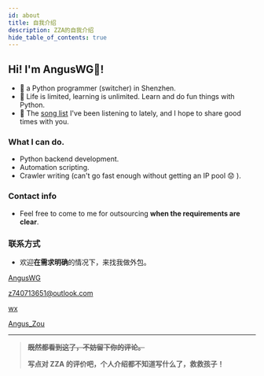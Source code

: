 ```yaml
---
id: about
title: 自我介绍
description: ZZA的自我介绍
hide_table_of_contents: true
---
```



## Hi! I'm AngusWG👋!

- 🧑 a Python programmer (switcher) in Shenzhen.
- 📣 Life is limited, learning is unlimited. Learn and do fun things with Python.
- 🎵 The [song list](https://music.163.com/#/playlist?id=149086736) I've been listening to lately, and I hope to share good times with you.

### What I can do.

- Python backend development.
- Automation scripting.
- Crawler writing (can't go fast enough without getting an IP pool 😟 ).

### Contact info

- Feel free to come to me for outsourcing **when the requirements are clear**.

### 联系方式

- 欢迎**在需求明确**的情况下，来找我做外包。

<p style={{ display: 'flex', 'align-items': 'center', gap: '0.5rem' }}>
  <Icon icon="ri:github-line" width="20" heigth="20" />
  <a href={social.github.href}>AngusWG</a>
</p>

<p style={{ display: 'flex', 'align-items': 'center', gap: '0.5rem' }}>
  <Icon icon="ri:mail-open-line" width="20" heigth="20" />
  <a href={social.email.href}>z740713651@outlook.com</a>
</p>

<!--  <p style={{ display: 'flex', 'align-items': 'center', gap: '0.5rem' }}>
  <Icon icon="ri:qq-line" width="20" heigth="20" />
  <a href={social.qq.href}>QQ</a>
</p>  -->

<p style={{ display: 'flex', 'align-items': 'center', gap: '0.5rem' }}>
  <Icon icon="ri:wechat-2-line" width="20" heigth="20" />
  <a href={social.wx.href}>wx</a>
</p>

<p style={{ display: 'flex', 'align-items': 'center', gap: '0.5rem' }}>
  <Icon icon="ri:twitter-x-line" width="20" heigth="20" /> <a href={social.twitter.href}>Angus_Zou</a>
</p>

---

> **~~既然都看到这了，不妨留下你的评论。~~**
>
> **写点对 ZZA 的评价吧，个人介绍都不知道写什么了，救救孩子！**

<Comment />
